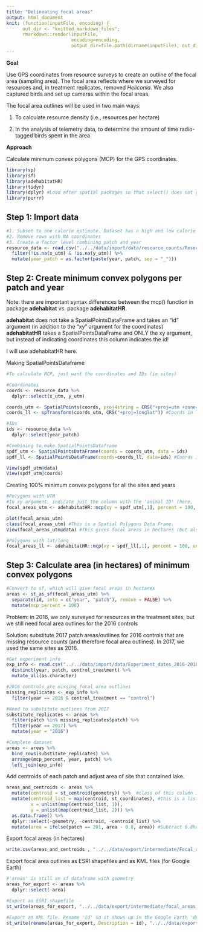 ```yaml
---
title: "Delineating focal areas"
output: html_document
knit: (function(inputFile, encoding) {
      out_dir <- "knitted_markdown_files";
      rmarkdown::render(inputFile,
                        encoding=encoding,
                        output_dir=file.path(dirname(inputFile), out_dir))})
---
```


**Goal**

Use GPS coordinates from resource surveys to create an outline of the focal area (sampling area). The focal area reflects where we surveyed for resources and, in treatment replicates, removed *Heliconia*. We also captured birds and set up cameras within the focal areas.

The focal area outlines will be used in two main ways:

1. To calculate resource density (i.e., resources per hectare)

2. In the analysis of telemetry data, to determine the amount of time radio-tagged birds spent in the area

**Approach**

Calculate minimum convex polygons (MCP) for the GPS coordinates.

```r
library(sp)
library(sf)
library(adehabitatHR)
library(tidyr)
library(dplyr) #Load after spatial packages so that select() does not get superseded
library(purrr)
```

## Step 1: Import data

```r
#1. Subset to one calorie estimate. Dataset has a high and low calorie estimate, but only need one here
#2. Remove rows with NA coordinates
#3. Create a factor level combining patch and year
resource_data <- read.csv("../../data/import/data/resource_counts/Resource_counts_2016-2018.csv") %>%
  filter(!is.na(x_utm) & !is.na(y_utm)) %>%
  mutate(year_patch = as.factor(paste(year, patch, sep = "_")))
```

## Step 2: Create minimum convex polygons per patch and year

Note: there are important syntax differences between the mcp() function in package **adehabitat** vs. package **adehabitatHR**.

**adehabitat** does not take a SpatialPointsDataFrame and takes an "id" argument (in addition to the "xy" argument for the coordinates)
**adehabitatHR** takes a SpatialPointsDataFrame and ONLY the xy argument, but instead of indicating coordinates this column indicates the id!

I will use adehabitatHR here.

Making SpatialPointsDataframe 
```r
#To calculate MCP, just want the coordinates and IDs (ie sites)

#Coordinates
coords <- resource_data %>%
  dplyr::select(x_utm, y_utm)

coords_utm <- SpatialPoints(coords, proj4string = CRS("+proj=utm +zone=17 +ellps=WGS84 +datum=WGS84 +units=m +no_defs"))
coords_ll <- spTransform(coords_utm, CRS("+proj=longlat")) #Coords in lat/long, need this to export as kml

#IDs
ids <- resource_data %>%
  dplyr::select(year_patch)

#Combining to make SpatialPointsDataframe
spdf_utm <- SpatialPointsDataFrame(coords = coords_utm, data = ids)
spdf_ll <- SpatialPointsDataFrame(coords=coords_ll, data=ids) #Coords in lat/long, for export as kml

View(spdf_utm@data)
View(spdf_utm@coords)
```

Creating 100% minimum convex polygons for all the sites and years
```r
#Polygons with UTM
#In xy argument, indicate just the column with the 'animal ID' (here, 'year_patch')
focal_areas_utm <- adehabitatHR::mcp(xy = spdf_utm[,1], percent = 100, unout = "ha")

plot(focal_areas_utm)
class(focal_areas_utm) #This is a Spatial Polygons Data Frame.
View(focal_areas_utm@data) #This gives focal areas in hectares (but also see below)

#Polygons with lat/long
focal_areas_ll <- adehabitatHR::mcp(xy = spdf_ll[,1], percent = 100, unout = "ha")
```

## Step 3: Calculate area (in hectares) of minimum convex polygons
```r
#Convert to sf, which will give focal areas in hectares
areas <- st_as_sf(focal_areas_utm) %>%
  separate(id, into = c("year", "patch"), remove = FALSE) %>%
  mutate(mcp_percent = 100)
```

Problem: in 2016, we only surveyed for resources in the treatment sites, but we still need focal area outlines for the 2016 controls

Solution: substitute 2017 patch areas/outlines for 2016 controls that are missing resource counts (and therefore focal area outlines). In 2017, we used the same sites as 2016.
```r
#Get experiment info
exp_info <- read.csv("../../data/import/data/Experiment_dates_2016-2018.csv")%>%
  distinct(year, patch, control_treatment) %>%
  mutate_all(as.character)

#2016 controls are missing focal area outlines
missing_replicates <- exp_info %>%
  filter(year == 2016 & control_treatment == "control")

#Need to substitute outlines from 2017
substitute_replicates <- areas %>%
  filter(patch %in% missing_replicates$patch) %>%
  filter(year == 2017) %>%
  mutate(year = "2016")

#Complete dataset
areas <- areas %>%
  bind_rows(substitute_replicates) %>%
  arrange(mcp_percent, year, patch) %>%
  left_join(exp_info)
```

Add centroids of each patch and adjust area of site that contained lake.
```r
areas_and_centroids <- areas %>%
  mutate(centroid = st_centroid(geometry)) %>%  #class of this column is "sfc_POINT" "sfc" 
  mutate(centroid_list = map(centroid, st_coordinates), #this is a list instead of a sf object
         x = unlist(map(centroid_list, 1)),
         y = unlist(map(centroid_list, 2))) %>%
  as.data.frame() %>%
  dplyr::select(-geometry, -centroid, -centroid_list) %>%
  mutate(area = ifelse(patch == 201, area - 0.8, area)) #Subtract 0.8ha from patch 201 (Cantaros) - this was grass/lake
```

Export focal areas (in hectares)
```r
write.csv(areas_and_centroids , "../../data/export/intermediate/Focal_area_sizes_and_centroids.csv") 
```

Export focal area outlines as ESRI shapefiles and as KML files (for Google Earth)
```r
#'areas' is still an sf dataframe with geometry
areas_for_export <- areas %>%
  dplyr::select(-area)

#Export as ESRI shapefile
st_write(areas_for_export, "../../data/export/intermediate/focal_areas_2016-2018.shp", driver = "ESRI Shapefile") 

#Export as KML file. Rename 'id' so it shows up in the Google Earth 'description' field
st_write(rename(areas_for_export, Description = id), "../../data/export/intermediate/focal_areas_2016-2018.kml", driver = "kml", delete_dsn = TRUE) 
```